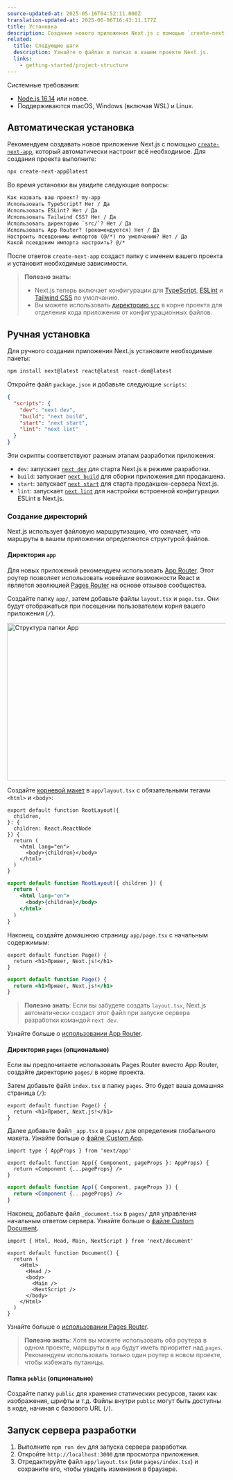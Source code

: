 ```yaml
---
source-updated-at: 2025-05-16T04:52:11.000Z
translation-updated-at: 2025-06-06T16:43:11.177Z
title: Установка
description: Создание нового приложения Next.js с помощью `create-next-app`. Настройка TypeScript, стилей и файла `next.config.js`.
related:
  title: Следующие шаги
  description: Узнайте о файлах и папках в вашем проекте Next.js.
  links:
    - getting-started/project-structure
---
```


Системные требования:

- [Node.js 16.14](https://nodejs.org/) или новее.
- Поддерживаются macOS, Windows (включая WSL) и Linux.

## Автоматическая установка

Рекомендуем создавать новое приложение Next.js с помощью [`create-next-app`](/docs/app/api-reference/create-next-app), который автоматически настроит всё необходимое. Для создания проекта выполните:

```bash filename="Терминал"
npx create-next-app@latest
```

Во время установки вы увидите следующие вопросы:

```txt filename="Терминал"
Как назвать ваш проект? my-app
Использовать TypeScript? Нет / Да
Использовать ESLint? Нет / Да
Использовать Tailwind CSS? Нет / Да
Использовать директорию `src/`? Нет / Да
Использовать App Router? (рекомендуется) Нет / Да
Настроить псевдонимы импортов (@/*) по умолчанию? Нет / Да
Какой псевдоним импорта настроить? @/*
```

После ответов `create-next-app` создаст папку с именем вашего проекта и установит необходимые зависимости.

> **Полезно знать**:
>
> - Next.js теперь включает конфигурации для [TypeScript](/docs/app/building-your-application/configuring/typescript), [ESLint](/docs/app/building-your-application/configuring/eslint) и [Tailwind CSS](/docs/app/building-your-application/styling/tailwind-css) по умолчанию.
> - Вы можете использовать [директорию `src`](/docs/app/building-your-application/configuring/src-directory) в корне проекта для отделения кода приложения от конфигурационных файлов.

## Ручная установка

Для ручного создания приложения Next.js установите необходимые пакеты:

```bash filename="Терминал"
npm install next@latest react@latest react-dom@latest
```

Откройте файл `package.json` и добавьте следующие `scripts`:

```json filename="package.json"
{
  "scripts": {
    "dev": "next dev",
    "build": "next build",
    "start": "next start",
    "lint": "next lint"
  }
}
```

Эти скрипты соответствуют разным этапам разработки приложения:

- `dev`: запускает [`next dev`](/docs/app/api-reference/next-cli#development) для старта Next.js в режиме разработки.
- `build`: запускает [`next build`](/docs/app/api-reference/next-cli#build) для сборки приложения для продакшена.
- `start`: запускает [`next start`](/docs/app/api-reference/next-cli#production) для старта продакшен-сервера Next.js.
- `lint`: запускает [`next lint`](/docs/app/api-reference/next-cli#lint) для настройки встроенной конфигурации ESLint в Next.js.

### Создание директорий

Next.js использует файловую маршрутизацию, что означает, что маршруты в вашем приложении определяются структурой файлов.

#### Директория `app`

Для новых приложений рекомендуем использовать [App Router](/docs/app). Этот роутер позволяет использовать новейшие возможности React и является эволюцией [Pages Router](/docs/pages) на основе отзывов сообщества.

Создайте папку `app/`, затем добавьте файлы `layout.tsx` и `page.tsx`. Они будут отображаться при посещении пользователем корня вашего приложения (`/`).

<Image
  alt="Структура папки App"
  srcLight="/docs/light/app-getting-started.png"
  srcDark="/docs/dark/app-getting-started.png"
  width="1600"
  height="363"
/>

Создайте [корневой макет](/docs/app/building-your-application/routing/pages-and-layouts#root-layout-required) в `app/layout.tsx` с обязательными тегами `<html>` и `<body>`:

```tsx filename="app/layout.tsx" switcher
export default function RootLayout({
  children,
}: {
  children: React.ReactNode
}) {
  return (
    <html lang="en">
      <body>{children}</body>
    </html>
  )
}
```

```jsx filename="app/layout.js" switcher
export default function RootLayout({ children }) {
  return (
    <html lang="en">
      <body>{children}</body>
    </html>
  )
}
```

Наконец, создайте домашнюю страницу `app/page.tsx` с начальным содержимым:

```tsx filename="app/page.tsx" switcher
export default function Page() {
  return <h1>Привет, Next.js!</h1>
}
```

```jsx filename="app/page.js" switcher
export default function Page() {
  return <h1>Привет, Next.js!</h1>
}
```

> **Полезно знать**: Если вы забудете создать `layout.tsx`, Next.js автоматически создаст этот файл при запуске сервера разработки командой `next dev`.

Узнайте больше о [использовании App Router](/docs/app/building-your-application/routing/defining-routes).

#### Директория `pages` (опционально)

Если вы предпочитаете использовать Pages Router вместо App Router, создайте директорию `pages/` в корне проекта.

Затем добавьте файл `index.tsx` в папку `pages`. Это будет ваша домашняя страница (`/`):

```tsx filename="pages/index.tsx" switcher
export default function Page() {
  return <h1>Привет, Next.js!</h1>
}
```

Далее добавьте файл `_app.tsx` в `pages/` для определения глобального макета. Узнайте больше о [файле Custom App](/docs/pages/building-your-application/routing/custom-app).

```tsx filename="pages/_app.tsx" switcher
import type { AppProps } from 'next/app'

export default function App({ Component, pageProps }: AppProps) {
  return <Component {...pageProps} />
}
```

```jsx filename="pages/_app.js" switcher
export default function App({ Component, pageProps }) {
  return <Component {...pageProps} />
}
```

Наконец, добавьте файл `_document.tsx` в `pages/` для управления начальным ответом сервера. Узнайте больше о [файле Custom Document](/docs/pages/building-your-application/routing/custom-document).

```tsx filename="pages/_document.tsx" switcher
import { Html, Head, Main, NextScript } from 'next/document'

export default function Document() {
  return (
    <Html>
      <Head />
      <body>
        <Main />
        <NextScript />
      </body>
    </Html>
  )
}
```

Узнайте больше о [использовании Pages Router](/docs/pages/building-your-application/routing/pages-and-layouts).

> **Полезно знать**: Хотя вы можете использовать оба роутера в одном проекте, маршруты в `app` будут иметь приоритет над `pages`. Рекомендуем использовать только один роутер в новом проекте, чтобы избежать путаницы.

#### Папка `public` (опционально)

Создайте папку `public` для хранения статических ресурсов, таких как изображения, шрифты и т.д. Файлы внутри `public` могут быть доступны в коде, начиная с базового URL (`/`).

## Запуск сервера разработки

1. Выполните `npm run dev` для запуска сервера разработки.
2. Откройте `http://localhost:3000` для просмотра приложения.
3. Отредактируйте файл `app/layout.tsx` (или `pages/index.tsx`) и сохраните его, чтобы увидеть изменения в браузере.